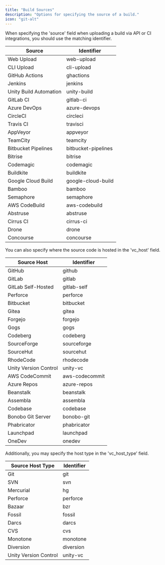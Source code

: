 ```yaml
---
title: "Build Sources"
description: "Options for specifying the source of a build."
icon: "git-alt"
---
```


When specifying the 'source' field when uploading a build via API or CI integrations, you should use the matching identifier.

| Source                 | Identifier          |
|------------------------|---------------------|
| Web Upload             | web-upload          |
| CLI Upload             | cli-upload          |
| GitHub Actions         | ghactions           |
| Jenkins                | jenkins             |
| Unity Build Automation | unity-build         |
| GitLab CI              | gitlab-ci           |
| Azure DevOps           | azure-devops        |
| CircleCI               | circleci            |
| Travis CI              | travisci            |
| AppVeyor               | appveyor            |
| TeamCity               | teamcity            |
| Bitbucket Pipelines    | bitbucket-pipelines |
| Bitrise                | bitrise             |
| Codemagic              | codemagic           |
| Buildkite              | buildkite           |
| Google Cloud Build     | google-cloud-build  |
| Bamboo                 | bamboo              |
| Semaphore              | semaphore           |
| AWS CodeBuild          | aws-codebuild       |
| Abstruse               | abstruse            |
| Cirrus CI              | cirrus-ci           |
| Drone                  | drone               |
| Concourse              | concourse           |

You can also specify where the source code is hosted in the 'vc_host' field.

| Source Host            | Identifier       |
|------------------------|------------------|
| GitHub                 | github           |
| GitLab                 | gitlab           |
| GitLab Self-Hosted     | gitlab-self      |
| Perforce               | perforce         |
| Bitbucket              | bitbucket        |
| Gitea                  | gitea            |
| Forgejo                | forgejo          |
| Gogs                   | gogs             |
| Codeberg               | codeberg         |
| SourceForge            | sourceforge      |
| SourceHut              | sourcehut        |
| RhodeCode              | rhodecode        |
| Unity Version Control  | unity-vc         |
| AWS CodeCommit         | aws-codecommit   |
| Azure Repos            | azure-repos      |
| Beanstalk              | beanstalk        |
| Assembla               | assembla         |
| Codebase               | codebase         |
| Bonobo Git Server      | bonobo-git       |
| Phabricator            | phabricator      |
| Launchpad              | launchpad        |
| OneDev                 | onedev           |

Additionally, you may specify the host type in the 'vc_host_type' field.

| Source Host Type      | Identifier |
|-----------------------|------------|
| Git                   | git        |
| SVN                   | svn        |
| Mercurial             | hg         |
| Perforce              | perforce   |
| Bazaar                | bzr        |
| Fossil                | fossil     |
| Darcs                 | darcs      |
| CVS                   | cvs        |
| Monotone              | monotone   |
| Diversion             | diversion  |
| Unity Version Control | unity-vc   |

